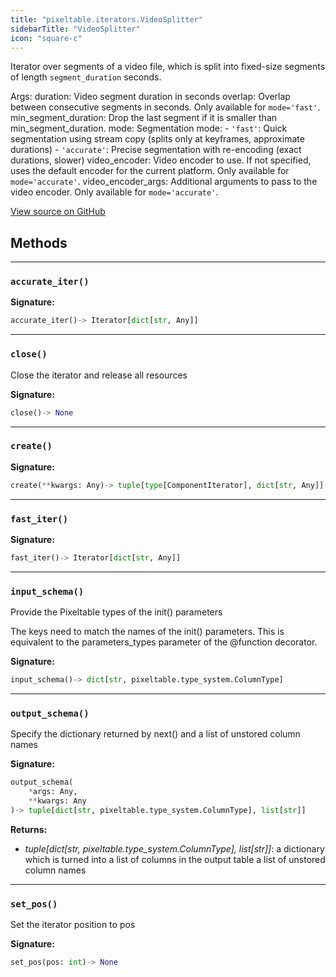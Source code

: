 ```yaml
---
title: "pixeltable.iterators.VideoSplitter"
sidebarTitle: "VideoSplitter"
icon: "square-c"
---
```


Iterator over segments of a video file, which is split into fixed-size segments of length `segment_duration` seconds.

Args: duration: Video segment duration in seconds overlap: Overlap between consecutive segments in seconds. Only available for `mode='fast'`. min_segment_duration: Drop the last segment if it is smaller than min_segment_duration. mode: Segmentation mode: - `'fast'`: Quick segmentation using stream copy (splits only at keyframes, approximate durations) - `'accurate'`: Precise segmentation with re-encoding (exact durations, slower) video_encoder: Video encoder to use. If not specified, uses the default encoder for the current platform. Only available for `mode='accurate'`. video_encoder_args: Additional arguments to pass to the video encoder. Only available for `mode='accurate'`.


<a href="https://github.com/pixeltable/pixeltable/blob/v0.4.17/pixeltable/iterators/video.py#L235" target="_blank">View source on GitHub</a>

## Methods


---

### `accurate_iter()`

**Signature:**

```python
accurate_iter()-> Iterator[dict[str, Any]]
```


---

### `close()`

Close the iterator and release all resources


**Signature:**

```python
close()-> None
```


---

### `create()`

**Signature:**

```python
create(**kwargs: Any)-> tuple[type[ComponentIterator], dict[str, Any]]
```


---

### `fast_iter()`

**Signature:**

```python
fast_iter()-> Iterator[dict[str, Any]]
```


---

### `input_schema()`

Provide the Pixeltable types of the init() parameters


The keys need to match the names of the init() parameters. This is equivalent to the parameters_types parameter of the @function decorator.


**Signature:**

```python
input_schema()-> dict[str, pixeltable.type_system.ColumnType]
```


---

### `output_schema()`

Specify the dictionary returned by next() and a list of unstored column names


**Signature:**

```python
output_schema(
    *args: Any,
    **kwargs: Any
)-> tuple[dict[str, pixeltable.type_system.ColumnType], list[str]]
```

**Returns:**

- *tuple[dict[str, pixeltable.type_system.ColumnType], list[str]]*: a dictionary which is turned into a list of columns in the output table a list of unstored column names



---

### `set_pos()`

Set the iterator position to pos


**Signature:**

```python
set_pos(pos: int)-> None
```

